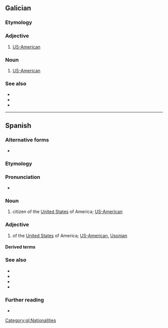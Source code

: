 {{also|estado-unidense}}
==Galician==

===Etymology===
{{suffix|gl|Estados Unidos|ense|gloss1=United States}}

===Adjective===
{{gl-adj}}

# [[US-American]]

===Noun===
{{gl-noun|mf}}

# [[US-American]]

===See also===
* {{l|gl|americano}}
* {{l|gl|gringo}}
* {{l|gl|norteamericano}}

[[Category:gl:Nationalities]]

----

==Spanish==

===Alternative forms===
* {{alter|es|estadunidense||Honduras|Mexico}}

===Etymology===
{{suffix|es|Estados Unidos|ense|gloss1=United States}}

===Pronunciation===
{{es-IPA|estádounidénse}}
* {{audio|es|LL-Q1321 (spa)-Millars-estadounidense.wav|Audio (Spain)}}

===Noun===
{{es-noun|mf}}

# citizen of the [[United States]] of America; [[US-American]]

===Adjective===
{{es-adj}}

# of the [[United States]] of America; [[US-American]], [[Usonian]]

====Derived terms====
{{col3|es
|afroestadounidense
|angloestadounidense
|inglés estadounidense
|virgenense estadounidense
}}

===See also===
* {{l|es|americano}}
* {{l|es|yanqui}}
* {{l|es|gringo}}
* {{l|es|norteamericano}}

===Further reading===
* {{R:DRAE}}

{{C|es|Demonyms|Nationalities}}